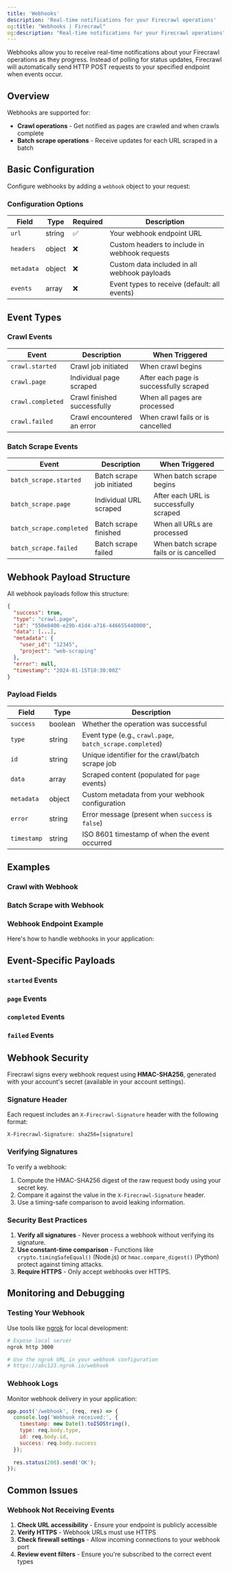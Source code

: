 ```yaml
---
title: 'Webhooks'
description: 'Real-time notifications for your Firecrawl operations'
og:title: "Webhooks | Firecrawl"
og:description: "Real-time notifications for your Firecrawl operations"
---
```



Webhooks allow you to receive real-time notifications about your Firecrawl operations as they progress. Instead of polling for status updates, Firecrawl will automatically send HTTP POST requests to your specified endpoint when events occur.

## Overview

Webhooks are supported for:
- **Crawl operations** - Get notified as pages are crawled and when crawls complete
- **Batch scrape operations** - Receive updates for each URL scraped in a batch

## Basic Configuration

Configure webhooks by adding a `webhook` object to your request:

<WebhookConfigBasic />

### Configuration Options

| Field | Type | Required | Description |
|-------|------|----------|-------------|
| `url` | string | ✅ | Your webhook endpoint URL |
| `headers` | object | ❌ | Custom headers to include in webhook requests |
| `metadata` | object | ❌ | Custom data included in all webhook payloads |
| `events` | array | ❌ | Event types to receive (default: all events) |

## Event Types

### Crawl Events

| Event | Description | When Triggered |
|-------|-------------|----------------|
| `crawl.started` | Crawl job initiated | When crawl begins |
| `crawl.page` | Individual page scraped | After each page is successfully scraped |
| `crawl.completed` | Crawl finished successfully | When all pages are processed |
| `crawl.failed` | Crawl encountered an error | When crawl fails or is cancelled |

### Batch Scrape Events

| Event | Description | When Triggered |
|-------|-------------|----------------|
| `batch_scrape.started` | Batch scrape job initiated | When batch scrape begins |
| `batch_scrape.page` | Individual URL scraped | After each URL is successfully scraped |
| `batch_scrape.completed` | Batch scrape finished | When all URLs are processed |
| `batch_scrape.failed` | Batch scrape failed | When batch scrape fails or is cancelled |

## Webhook Payload Structure

All webhook payloads follow this structure:

```json
{
  "success": true,
  "type": "crawl.page",
  "id": "550e8400-e29b-41d4-a716-446655440000",
  "data": [...],
  "metadata": {
    "user_id": "12345",
    "project": "web-scraping"
  },
  "error": null,
  "timestamp": "2024-01-15T10:30:00Z"
}
```

### Payload Fields

| Field | Type | Description |
|-------|------|-------------|
| `success` | boolean | Whether the operation was successful |
| `type` | string | Event type (e.g., `crawl.page`, `batch_scrape.completed`) |
| `id` | string | Unique identifier for the crawl/batch scrape job |
| `data` | array | Scraped content (populated for `page` events) |
| `metadata` | object | Custom metadata from your webhook configuration |
| `error` | string | Error message (present when `success` is `false`) |
| `timestamp` | string | ISO 8601 timestamp of when the event occurred |

## Examples

### Crawl with Webhook

<CrawlWebhookCURL />

### Batch Scrape with Webhook

<BatchScrapeWebhookCURL />

### Webhook Endpoint Example

Here's how to handle webhooks in your application:

<CodeGroup>

<WebhookEndpointJS />

<WebhookEndpointPython />

</CodeGroup>

## Event-Specific Payloads

### `started` Events

<WebhookPayloadStarted />

### `page` Events

<WebhookPayloadPage />

### `completed` Events

<WebhookPayloadCompleted />

### `failed` Events

<WebhookPayloadFailed />

## Webhook Security

Firecrawl signs every webhook request using **HMAC-SHA256**, generated with your account's secret (available in your account settings).

### Signature Header

Each request includes an `X-Firecrawl-Signature` header with the following format:

```
X-Firecrawl-Signature: sha256=[signature]
```

### Verifying Signatures

To verify a webhook:
1. Compute the HMAC-SHA256 digest of the raw request body using your secret key.
2. Compare it against the value in the `X-Firecrawl-Signature` header.
3. Use a timing-safe comparison to avoid leaking information.

<CodeGroup>

<WebhookSignatureJS />

<WebhookSignaturePython />

</CodeGroup>

### Security Best Practices

1. **Verify all signatures** - Never process a webhook without verifying its signature.  
2. **Use constant-time comparison** - Functions like `crypto.timingSafeEqual()` (Node.js) or `hmac.compare_digest()` (Python) protect against timing attacks.  
3. **Require HTTPS** - Only accept webhooks over HTTPS.  

## Monitoring and Debugging

### Testing Your Webhook

Use tools like [ngrok](https://ngrok.com) for local development:

```bash
# Expose local server
ngrok http 3000

# Use the ngrok URL in your webhook configuration
# https://abc123.ngrok.io/webhook
```

### Webhook Logs

Monitor webhook delivery in your application:

```javascript
app.post('/webhook', (req, res) => {
  console.log('Webhook received:', {
    timestamp: new Date().toISOString(),
    type: req.body.type,
    id: req.body.id,
    success: req.body.success
  });
  
  res.status(200).send('OK');
});
```

## Common Issues

### Webhook Not Receiving Events

1. **Check URL accessibility** - Ensure your endpoint is publicly accessible
2. **Verify HTTPS** - Webhook URLs must use HTTPS
3. **Check firewall settings** - Allow incoming connections to your webhook port
4. **Review event filters** - Ensure you're subscribed to the correct event types